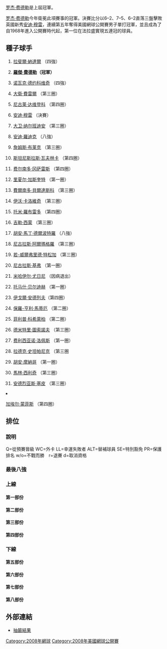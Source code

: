 {{noteTA|G1=Tennis}}

{{GrandSlamEvents|2008|美國網球公開賽|
| defchamp  = {{flagicon|SUI}} [[羅傑·費德勒|羅傑·費德勒]]
| champ = {{flagicon|SUI}} [[羅傑·費德勒|羅傑·費德勒]]
| runner = {{flagicon|GBR}} [[安迪·穆雷|安迪·穆雷]]
| score  = 6–2、7–5、6–2
| before_name = 美國網球公開賽男子單打比賽
| after_name  = 美國網球公開賽男子單打比賽
}}

{{main|2008年美國網球公開賽}}

[[罗杰·费德勒|罗杰·费德勒]]是上屆冠軍。

[[罗杰·费德勒|罗杰·费德勒]]今年衛冕此項賽事的冠軍。決賽比分以6–2、7–5、6–2直落三盤擊敗英國新秀[[安迪·穆雷|安迪·穆雷]]，連續第五年奪得美國網球公開賽男子單打冠軍，並且成為了自1968年進入公開賽時代起，第一位在法拉盛實現五連冠的球員。

== 種子球手 ==
{{col-begin}}
{{col-2}}
#{{flagicon|ESP}} [[拉斐爾·納達爾|拉斐爾·納達爾]] （四強）
#{{flagicon|SUI}} '''[[羅傑·費德勒|羅傑·費德勒]]（冠軍）'''
#{{flagicon|SRB}} [[诺瓦克·德约科维奇|诺瓦克·德约科维奇]] （四強）
#{{flagicon|ESP}} [[大衛·費雷爾|大衛·費雷爾]] （第三圈）
#{{flagicon|RUS}} [[尼古莱·达维登科|尼古莱·达维登科]] （第四圈）
#{{flagicon|GBR}} [[安迪·穆雷|安迪·穆雷]] （決賽）
#{{flagicon|ARG}} [[大卫·纳尔班迪安|大卫·纳尔班迪安]] （第三圈）
#{{flagicon|USA}} [[安迪·羅迪克|安迪·羅迪克]] （八強）
#{{flagicon|USA}} [[詹姆斯·布莱克|詹姆斯·布莱克]] （第三圈）
#{{flagicon|SUI}} [[斯坦尼斯拉斯·瓦夫林卡|斯坦尼斯拉斯·瓦夫林卡]] （第四圈）
#{{flagicon|CHI}} [[费尔南多·冈萨雷斯|费尔南多·冈萨雷斯]] （第四圈）
#{{flagicon|FRA}} [[里夏尔·加斯奎特|里夏尔·加斯奎特]] （第一圈）
#{{flagicon|ESP}} [[費爾南多·貝爾達斯科|費爾南多·貝爾達斯科]] （第三圈）
#{{flagicon|CRO}} [[伊沃·卡洛維奇|伊沃·卡洛維奇]] （第三圈）
#{{flagicon|ESP}} [[托米·羅布雷多|托米·羅布雷多]] （第四圈）
#{{flagicon|FRA}} [[吉勒·西蒙|吉勒·西蒙]] （第三圈）
{{col-2}}
<ol start="17">
<li>{{flagicon|ARG}} [[胡安·馬丁·德爾波特羅|胡安·馬丁·德爾波特羅]] （八強）
<li>{{flagicon|ESP}} [[尼古拉斯·阿爾瑪格羅|尼古拉斯·阿爾瑪格羅]] （第三圈）
<li>{{flagicon|FRA}} [[若-威爾弗里德·特松加|若-威爾弗里德·特松加]] （第三圈）
<li>{{flagicon|GER}} [[尼古拉斯·基弗|尼古拉斯·基弗]] （第一圈）
<li>{{flagicon|RUS}} [[米哈伊尔·尤日尼|米哈伊尔·尤日尼]] （因病退出）
<li>{{flagicon|CZE}} [[托马什·贝尔迪赫|托马什·贝尔迪赫]] （第一圈）
<li>{{flagicon|RUS}} [[伊戈爾·安德列夫|伊戈爾·安德列夫]]（第四圈）
<li>{{flagicon|FRA}} [[保羅-亨利·馬蒂厄|保羅-亨利·馬蒂厄]] （第二圈）
<li>{{flagicon|GER}} [[菲利普·科希萊柏|菲利普·科希萊柏]] （第二圈）
<li>{{flagicon|RUS}} [[德米特里·圖索諾夫|德米特里·圖索諾夫]] （第三圈）
<li>{{flagicon|ESP}} [[费利西亚诺·洛佩斯|费利西亚诺·洛佩斯]] （第一圈）
<li>{{flagicon|CZE}} [[拉德克·史坦帕尼克|拉德克·史坦帕尼克]] （第三圈
<li>{{flagicon|ARG}} [[胡安·摩納哥|胡安·摩納哥]] （第一圈）
<li>{{flagicon|CRO}} [[馬林·西利奇|馬林·西利奇]] （第三圈）
<li>{{flagicon|ITA}} [[安德烈亚斯·塞皮|安德烈亚斯·塞皮]] （第三圈）
<li>{{flagicon|FRA}} [[加埃尔·蒙菲斯|加埃尔·蒙菲斯]] （第四圈）
{{col-end}}

== 排位 ==
=== 說明 ===
Q=從預賽晉級 WC=外卡 LL=幸運失敗者 ALT=替補球員 SE=特別豁免 PR=保護排名 w/o=不戰而勝　r=退賽 d=取消資格

=== 最後八強 ===
{{8TeamBracket-Tennis5
| RD1=八強
| RD2=四強
| RD3=決賽

| team-width=175

| RD1-seed1=1
| RD1-team1={{flagicon|ESP}} '''[[拉斐爾·納達爾|納達爾]]
| RD1-score1-1=3
| RD1-score1-2='''6
| RD1-score1-3='''6
| RD1-score1-4='''6
| RD1-score1-5= 
| RD1-seed2= 
| RD1-team2={{flagicon|USA}} [[马迪·费什|费什]]
| RD1-score2-1='''6
| RD1-score2-2=1
| RD1-score2-3=4
| RD1-score2-4=2
| RD1-score2-5= 

| RD1-seed3=17
| RD1-team3={{flagicon|ARG}} [[胡安·馬丁·德爾波特羅|德爾波特羅]]
| RD1-score3-1=6<sup>2</sup>
| RD1-score3-2=6<sup>1</sup>
| RD1-score3-3='''6
| RD1-score3-4=5
| RD1-score3-5= 
| RD1-seed4=6
| RD1-team4={{flagicon|GBR}} '''[[安迪·穆雷|穆雷]]'''
| RD1-score4-1='''7
| RD1-score4-2='''7
| RD1-score4-3=4
| RD1-score4-4='''7
| RD1-score4-5= 

| RD1-seed5=8
| RD1-team5={{flagicon|USA}} [[安迪·羅迪克|羅迪克]]
| RD1-score5-1=2
| RD1-score5-2=3
| RD1-score5-3='''6
| RD1-score5-4=6<sup>5</sup>
| RD1-score5-5= 
| RD1-seed6=3
| RD1-team6={{flagicon|SRB}} '''[[诺瓦克·德约科维奇|德约科维奇]]
| RD1-score6-1='''6
| RD1-score6-2='''6
| RD1-score6-3=3
| RD1-score6-4='''7
| RD1-score6-5= 

| RD1-seed7=Q
| RD1-team7={{flagicon|LUX}} [[吉尔·穆勒|穆勒]]
| RD1-score7-1=6<sup>5</sup>
| RD1-score7-2=4
| RD1-score7-3=6<sup>5</sup>
| RD1-score7-4= 
| RD1-score7-5= 
| RD1-seed8=2
| RD1-team8={{flagicon|SUI}} '''[[羅傑·費德勒|費德勒]] 
| RD1-score8-1='''7
| RD1-score8-2='''6
| RD1-score8-3='''7
| RD1-score8-4= 
| RD1-score8-5= 

| RD2-seed1=1
| RD2-team1={{flagicon|ESP}} [[拉斐爾·納達爾|納達爾]]
| RD2-score1-1=2
| RD2-score1-2=6<sup>5</sup>
| RD2-score1-3='''6
| RD2-score1-4=4
| RD2-score1-5= 
| RD2-seed2=6
| RD2-team2={{flagicon|GBR}} '''[[安迪·穆雷|穆雷]]
| RD2-score2-1='''6
| RD2-score2-2='''7
| RD2-score2-3=4
| RD2-score2-4='''6
| RD2-score2-5= 

| RD2-seed3=3
| RD2-team3={{flagicon|SRB}} [[诺瓦克·德约科维奇|德约科维奇]]
| RD2-score3-1=3
| RD2-score3-2='''7
| RD2-score3-3=5
| RD2-score3-4=2
| RD2-score3-5= 
| RD2-seed4=2
| RD2-team4={{flagicon|SUI}} '''[[羅傑·費德勒|費德勒]] 
| RD2-score4-1='''6
| RD2-score4-2=5
| RD2-score4-3='''7
| RD2-score4-4='''6
| RD2-score4-5= 

| RD3-seed1=6
| RD3-team1={{flagicon|GBR}} [[安迪·穆雷|穆雷]]
| RD3-score1-1=2
| RD3-score1-2=5
| RD3-score1-3=2
| RD3-score1-4= 
| RD3-score1-5= 
| RD3-seed2=2
| RD3-team2={{flagicon|SUI}} '''[[羅傑·費德勒|費德勒]] 
| RD3-score2-1='''6
| RD3-score2-2='''7
| RD3-score2-3='''6
| RD3-score2-4= 
| RD3-score2-5= 
}}
=== 上線 ===
==== 第一部份 ====
{{16TeamBracket-Compact-Tennis5
| RD1=第一圈
| RD2=第二圈
| RD3=第三圈
| RD4=第四圈

| RD1-seed01=1
| RD1-team01={{flagicon|ESP}} '''[[拉斐爾·納達爾|納達爾]]'''
| RD1-score01-1='''7
| RD1-score01-2='''6
| RD1-score01-3='''7
| RD1-score01-4= 
| RD1-score01-5= 
| RD1-seed02=Q
| RD1-team02={{flagicon|GER}} [[Bjorn_Phau|B Phau]]
| RD1-score02-1=6<sup>4</sup>
| RD1-score02-2=3
| RD1-score02-3=6<sup>4</sup>
| RD1-score02-4= 
| RD1-score02-5= 

| RD1-seed03=Q
| RD1-team03={{flagicon|USA}} '''[[Ryler_De_Heart|R De Heart]]
| RD1-score03-1='''7
| RD1-score03-2=5
| RD1-score03-3='''6
| RD1-score03-4=3
| RD1-score03-5='''6
| RD1-seed04= 
| RD1-team04={{flagicon|BEL}} [[奧利維埃·羅庫斯|羅庫斯]]
| RD1-score04-1=6<sup>4</sup>
| RD1-score04-2='''7
| RD1-score04-3=4
| RD1-score04-4='''6
| RD1-score04-5=4

| RD1-seed05= 
| RD1-team05={{flagicon|SRB}} '''[[維克托·特羅伊茨基|特羅伊茨基]]
| RD1-score05-1='''7
| RD1-score05-2='''6
| RD1-score05-3='''6
| RD1-score05-4= 
| RD1-score05-5= 
| RD1-seed06=WC
| RD1-team06={{flagicon|AUS}} [[卡斯滕·波尔|波爾]]
| RD1-score06-1=6<sup>3</sup>
| RD1-score06-2=0
| RD1-score06-3=1
| RD1-score06-4= 
| RD1-score06-5= 

| RD1-seed07= 
| RD1-team07={{flagicon|PER}} [[Luis_Horna|L Horna]]
| RD1-score07-1=2
| RD1-score07-2=3
| RD1-score07-3=2
| RD1-score07-4= 
| RD1-score07-5= 
| RD1-seed08=25
| RD1-team08={{flagicon|GER}} '''[[菲利普·科希萊柏|科希萊柏]]
| RD1-score08-1='''6
| RD1-score08-2='''6
| RD1-score08-3='''6
| RD1-score08-4= 
| RD1-score08-5= 

| RD1-seed09=22
| RD1-team09={{flagicon|CZE}} [[托馬什·貝爾迪赫|貝爾迪赫]]
| RD1-score09-1=3
| RD1-score09-2=1
| RD1-score09-3=2
| RD1-score09-4= 
| RD1-score09-5= 
| RD1-seed10= 
| RD1-team10={{flagicon|USA}} '''[[山姆·奎里|奎-{里}-]]
| RD1-score10-1='''6
| RD1-score10-2='''6
| RD1-score10-3='''6
| RD1-score10-4= 
| RD1-score10-5= 

| RD1-seed11= 
| RD1-team11={{flagicon|ESP}} [[Pablo_Andujar|P Andujar]]
| RD1-score11-1=4
| RD1-score11-2=2
| RD1-score11-3=2
| RD1-score11-4= 
| RD1-score11-5= 
| RD1-seed12= 
| RD1-team12={{flagicon|FRA}} '''[[Nicolas_Devilder|N Devilder]]
| RD1-score12-1='''6
| RD1-score12-2='''6
| RD1-score12-3='''6
| RD1-score12-4= 
| RD1-score12-5= 

| RD1-seed13= 
| RD1-team13={{flagicon|GER}} [[萊納·舒特勒|舒特勒]]
| RD1-score13-1=6<sup>8</sup>
| RD1-score13-2=0
| RD1-score13-3=0
| RD1-score13-4=r
| RD1-score13-5= 
| RD1-seed14= 
| RD1-team14={{flagicon|FRA}} '''[[弗洛朗·塞拉|塞拉]]
| RD1-score14-1='''7
| RD1-score14-2='''6
| RD1-score14-3=2
| RD1-score14-4= 
| RD1-score14-5= 

| RD1-seed15=Q
| RD1-team15={{flagicon|CZE}} [[Jan_Minar|J Minar]]
| RD1-score15-1=5
| RD1-score15-2=1
| RD1-score15-3=4
| RD1-score15-4= 
| RD1-score15-5= 
| RD1-seed16=14
| RD1-team16={{flagicon|CRO}} '''[[伊沃·卡洛維奇|卡洛維奇]]
| RD1-score16-1='''7
| RD1-score16-2='''6
| RD1-score16-3='''6
| RD1-score16-4= 
| RD1-score16-5= 

| RD2-seed01=1
| RD2-team01={{flagicon|ESP}} '''[[拉斐爾·納達爾|納達爾]]
| RD2-score01-1='''6
| RD2-score01-2='''6
| RD2-score01-3='''6
| RD2-score01-4= 
| RD2-score01-5= 
| RD2-seed02=Q
| RD2-team02={{flagicon|USA}} [[Ryler_De_Heart|R De Heart]]
| RD2-score02-1=1
| RD2-score02-2=2
| RD2-score02-3=4
| RD2-score02-4= 
| RD2-score02-5= 

| RD2-seed03= 
| RD2-team03={{flagicon|SRB}} '''[[維克托·特羅伊茨基|特羅伊茨基]]
| RD2-score03-1=2
| RD2-score03-2='''6
| RD2-score03-3='''6
| RD2-score03-4=3
| RD2-score03-5= 
| RD2-seed04=25
| RD2-team04={{flagicon|GER}} [[菲利普·科希萊柏|科希萊柏]]
| RD2-score04-1='''6
| RD2-score04-2=3
| RD2-score04-3=4
| RD2-score04-4=0
| RD2-score04-5=r

| RD2-seed05= 
| RD2-team05={{flagicon|USA}} '''[[山姆·奎里|奎-{里}-]]
| RD2-score05-1='''7
| RD2-score05-2='''6
| RD2-score05-3=4
| RD2-score05-4='''6
| RD2-score05-5= 
| RD2-seed06= 
| RD2-team06={{flagicon|FRA}} [[Nicolas_Devilder|N Devilder]]
| RD2-score06-1=6<sup>6</sup>
| RD2-score06-2=4
| RD2-score06-3='''6
| RD2-score06-4=3
| RD2-score06-5= 

| RD2-seed07= 
| RD2-team07={{flagicon|FRA}} [[弗洛朗·塞拉|塞拉]]
| RD2-score07-1=6<sup>5</sup>
| RD2-score07-2=4
| RD2-score07-3=2
| RD2-score07-4= 
| RD2-score07-5= 
| RD2-seed08=14
| RD2-team08={{flagicon|CRO}} '''[[伊沃·卡洛維奇|卡洛維奇]]
| RD2-score08-1='''7
| RD2-score08-2='''6
| RD2-score08-3='''6
| RD2-score08-4= 
| RD2-score08-5= 

| RD3-seed01=1
| RD3-team01={{flagicon|ESP}} '''[[拉斐爾·納達爾|納達爾]]
| RD3-score01-1='''6
| RD3-score01-2='''6
| RD3-score01-3='''6
| RD3-score01-4= 
| RD3-score01-5= 
| RD3-seed02= 
| RD3-team02={{flagicon|SRB}} [[維克托·特羅伊茨基|特羅伊茨基]]
| RD3-score02-1=4
| RD3-score02-2=3
| RD3-score02-3=0
| RD3-score02-4= 
| RD3-score02-5= 

| RD3-seed03= 
| RD3-team03={{flagicon|USA}} '''[[山姆·奎里|奎-{里}-]]
| RD3-score03-1='''7
| RD3-score03-2='''7
| RD3-score03-3='''6
| RD3-score03-4= 
| RD3-score03-5= 
| RD3-seed04=14
| RD3-team04={{flagicon|CRO}} [[伊沃·卡洛維奇|卡洛維奇]]
| RD3-score04-1=6<sup>5</sup>
| RD3-score04-2=6<sup>5</sup>
| RD3-score04-3=2
| RD3-score04-4= 
| RD3-score04-5= 

| RD4-seed01=1
| RD4-team01={{flagicon|ESP}} '''[[拉斐爾·納達爾|納達爾]]
| RD4-score01-1='''6
| RD4-score01-2=5
| RD4-score01-3='''7
| RD4-score01-4='''6
| RD4-score01-5= 
| RD4-seed02= 
| RD4-team02={{flagicon|USA}} [[山姆·奎里|奎-{里}-]]
| RD4-score02-1=2
| RD4-score02-2='''7
| RD4-score02-3=6<sup>2</sup>
| RD4-score02-4=3
| RD4-score02-5= 
}}

==== 第二部份 ====
{{16TeamBracket-Compact-Tennis5
| RD1=第一圈
| RD2=第二圈
| RD3=第三圈
| RD4=第四圈

| RD1-seed01=9
| RD1-team01={{flagicon|USA}} '''[[詹姆斯·布莱克|布莱克]]
| RD1-score01-1='''6
| RD1-score01-2=3
| RD1-score01-3='''6
| RD1-score01-4=4
| RD1-score01-5='''6
| RD1-seed02= 
| RD1-team02={{flagicon|USA}} [[Donald_Young_(tennis)|D Young]]
| RD1-score02-1=1
| RD1-score02-2='''6
| RD1-score02-3=1
| RD1-score02-4='''6
| RD1-score02-5=4

| RD1-seed03= 
| RD1-team03={{flagicon|GER}} [[丹尼斯·格雷梅邁爾|格雷梅邁爾]]
| RD1-score03-1=1
| RD1-score03-2='''7
| RD1-score03-3=6<sup>4</sup>
| RD1-score03-4=4
| RD1-score03-5= 
| RD1-seed04= 
| RD1-team04={{flagicon|BEL}} '''[[史提夫·達爾西斯|達爾西斯]]
| RD1-score04-1='''6
| RD1-score04-2=6<sup>6</sup>
| RD1-score04-3='''7
| RD1-score04-4='''6
| RD1-score04-5= 

| RD1-seed05= 
| RD1-team05='''{{flagicon|USA}} [[马迪·费什|费什]]'''
| RD1-score05-1='''7
| RD1-score05-2=6<sup>3</sup>
| RD1-score05-3='''6
| RD1-score05-4='''6'''
| RD1-score05-5= 
| RD1-seed06=Q
| RD1-team06={{flagicon|AUS}} [[Robert_Smeets|R Smeets]]
| RD1-score06-1=6<sup>4</sup>
| RD1-score06-2='''7
| RD1-score06-3=3
| RD1-score06-4=4
| RD1-score06-5= 

| RD1-seed07= 
| RD1-team07={{flagicon|FRA}} [[塞巴斯蒂安·格羅斯讓|格羅斯讓]]
| RD1-score07-1='''7
| RD1-score07-2=6<sup>5</sup>
| RD1-score07-3=3
| RD1-score07-4=2
| RD1-score07-5= 
| RD1-seed08=24
| RD1-team08={{flagicon|FRA}} '''[[保羅-亨利·馬蒂厄|馬蒂厄]]
| RD1-score08-1=6<sup>4</sup>
| RD1-score08-2='''7
| RD1-score08-3='''6'''
| RD1-score08-4='''6
| RD1-score08-5= 

| RD1-seed09=32
| RD1-team09={{flagicon|FRA}} '''[[加埃尔·蒙菲斯|蒙菲斯]]
| RD1-score09-1='''6'''
| RD1-score09-2='''6'''
| RD1-score09-3='''6'''
| RD1-score09-4= 
| RD1-score09-5= 
| RD1-seed10=Q
| RD1-team10={{flagicon|URU}} [[Pablo_Cuevas|P Cuevas]]
| RD1-score10-1=4
| RD1-score10-2=4
| RD1-score10-3=1
| RD1-score10-4= 
| RD1-score10-5= 

| RD1-seed11= 
| RD1-team11={{flagicon|RUS}} '''[[葉甫根尼·科羅廖夫|科羅廖夫]]
| RD1-score11-1='''7'''
| RD1-score11-2='''6'''
| RD1-score11-3='''7
| RD1-score11-4= 
| RD1-score11-5= 
| RD1-seed12= 
| RD1-team12={{flagicon|SWE}} [[羅賓·索德靈|索德靈]]
| RD1-score12-1=6<sup>4</sup>
| RD1-score12-2=3
| RD1-score12-3=6<sup>9</sup>
| RD1-score12-4= 
| RD1-score12-5= 

| RD1-seed13=LL
| RD1-team13={{flagicon|KAZ}} '''[[Andrey_Golubev|A Golubev]]
| RD1-score13-1='''6
| RD1-score13-2='''6
| RD1-score13-3='''6
| RD1-score13-4= 
| RD1-score13-5= 
| RD1-seed14=WC
| RD1-team14={{flagicon|USA}} [[Brendan_Evans|B Evans]]
| RD1-score14-1=4
| RD1-score14-2=3
| RD1-score14-3=2
| RD1-score14-4= 
| RD1-score14-5= 

| RD1-seed15= 
| RD1-team15={{flagicon|BRA}} [[馬高斯·丹尼爾|丹尼爾]]
| RD1-score15-1=1
| RD1-score15-2=2
| RD1-score15-3=4
| RD1-score15-4= 
| RD1-score15-5= 
| RD1-seed16=7
| RD1-team16={{flagicon|ARG}} '''[[大卫·纳尔班迪安|纳尔班迪安]]
| RD1-score16-1='''6
| RD1-score16-2='''6
| RD1-score16-3='''6
| RD1-score16-4= 
| RD1-score16-5= 

| RD2-seed01=9
| RD2-team01={{flagicon|USA}} '''[[詹姆斯·布莱克|布莱克]]
| RD2-score01-1=4
| RD2-score01-2='''6
| RD2-score01-3=1
| RD2-score01-4= 
| RD2-score01-5= 
| RD2-seed02= 
| RD2-team02={{flagicon|BEL}} [[史提夫·達爾西斯|達爾西斯]]
| RD2-score02-1='''6
| RD2-score02-2=3
| RD2-score02-3=0
| RD2-score02-4=r
| RD2-score02-5= 

| RD2-seed03= 
| RD2-team03={{flagicon|USA}} '''[[马迪·费什|费什]]
| RD2-score03-1='''6
| RD2-score03-2=3
| RD2-score03-3='''6
| RD2-score03-4='''6
| RD2-score03-5= 
| RD2-seed04=24
| RD2-team04={{flagicon|FRA}} [[保羅-亨利·馬蒂厄|馬蒂厄]]
| RD2-score04-1=2
| RD2-score04-2='''6
| RD2-score04-3=3
| RD2-score04-4=4
| RD2-score04-5= 

| RD2-seed05=32
| RD2-team05={{flagicon|FRA}} '''[[加埃尔·蒙菲斯|蒙菲斯]]
| RD2-score05-1='''6
| RD2-score05-2='''6
| RD2-score05-3=3
| RD2-score05-4='''6
| RD2-score05-5= 
| RD2-seed06= 
| RD2-team06={{flagicon|RUS}} [[葉甫根尼·科羅廖夫|科羅廖夫]]
| RD2-score06-1=2
| RD2-score06-2=3
| RD2-score06-3='''6
| RD2-score06-4=4
| RD2-score06-5= 

| RD2-seed07=LL
| RD2-team07={{flagicon|KAZ}} [[Andrey_Golubev|A Golubev]]
| RD2-score07-1=2
| RD2-score07-2=4
| RD2-score07-3=2
| RD2-score07-4= 
| RD2-score07-5= 
| RD2-seed08=7
| RD2-team08={{flagicon|ARG}} '''[[大卫·纳尔班迪安|纳尔班迪安]]
| RD2-score08-1='''6
| RD2-score08-2='''6
| RD2-score08-3='''6
| RD2-score08-4= 
| RD2-score08-5= 

| RD3-seed01=9
| RD3-team01={{flagicon|USA}} [[詹姆斯·布莱克|布莱克]]
| RD3-score01-1=3
| RD3-score01-2=3
| RD3-score01-3=6<sup>4</sup>
| RD3-score01-4= 
| RD3-score01-5= 
| RD3-seed02= 
| RD3-team02={{flagicon|USA}} '''[[马迪·费什|费什]]
| RD3-score02-1='''6
| RD3-score02-2='''6
| RD3-score02-3='''7
| RD3-score02-4= 
| RD3-score02-5= 

| RD3-seed03=32
| RD3-team03={{flagicon|FRA}} '''[[加埃尔·蒙菲斯|蒙菲斯]]
| RD3-score03-1='''6
| RD3-score03-2='''6
| RD3-score03-3='''6
| RD3-score03-4= 
| RD3-score03-5= 
| RD3-seed04=7
| RD3-team04={{flagicon|ARG}} [[大卫·纳尔班迪安|纳尔班迪安]]
| RD3-score04-1=3
| RD3-score04-2=4
| RD3-score04-3=2
| RD3-score04-4= 
| RD3-score04-5= 

| RD4-seed01= 
| RD4-team01={{flagicon|USA}} '''[[马迪·费什|费什]]
| RD4-score01-1='''7
| RD4-score01-2='''6
| RD4-score01-3='''6
| RD4-score01-4= 
| RD4-score01-5= 
| RD4-seed02=32
| RD4-team02={{flagicon|FRA}} [[加埃尔·蒙菲斯|蒙菲斯]]
| RD4-score02-1=5
| RD4-score02-2=2
| RD4-score02-3=2
| RD4-score02-4= 
| RD4-score02-5= 
}}

==== 第三部份 ====
{{16TeamBracket-Compact-Tennis5
| RD1=第一圈
| RD2=第二圈
| RD3=第三圈
| RD4=第四圈

| RD1-seed01=4
| RD1-team01={{flagicon|ESP}} '''[[大衛·費雷爾|費雷爾]]
| RD1-score01-1='''7'''
| RD1-score01-2='''6'''
| RD1-score01-3='''6
| RD1-score01-4= 
| RD1-score01-5= 
| RD1-seed02= 
| RD1-team02={{flagicon|ARG}} [[Martin_Vassallo_Arguello|M Vassallo Arguello]]
| RD1-score02-1=6<sup>1</sup>
| RD1-score02-2=2
| RD1-score02-3=2
| RD1-score02-4= 
| RD1-score02-5= 

| RD1-seed03=Q
| RD1-team03={{flagicon|GER}} '''[[安德烈斯·貝克_(網球)|貝克]]
| RD1-score03-1='''7
| RD1-score03-2='''6
| RD1-score03-3='''7
| RD1-score03-4= 
| RD1-score03-5= 
| RD1-seed04= 
| RD1-team04={{flagicon|USA}} [[約翰·伊斯內爾|伊斯內爾]]
| RD1-score04-1=6<sup>5</sup>
| RD1-score04-2=4
| RD1-score04-3=6<sup>3</sup>
| RD1-score04-4= 
| RD1-score04-5= 

| RD1-seed05=Q
| RD1-team05={{flagicon|USA}} [[Ryan_Sweeting|R Sweeting]]
| RD1-score05-1=5
| RD1-score05-2=5
| RD1-score05-3='''6'''
| RD1-score05-4=2
| RD1-score05-5= 
| RD1-seed06= 
| RD1-team06={{flagicon|CRO}} '''[[Roko_Karanusic|R Karanusic]]
| RD1-score06-1='''7'''
| RD1-score06-2='''7'''
| RD1-score06-3=3
| RD1-score06-4='''6
| RD1-score06-5= 

| RD1-seed07= 
| RD1-team07={{flagicon|JPN}} '''[[錦織圭|錦織]]
| RD1-score07-1='''6'''
| RD1-score07-2='''6'''
| RD1-score07-3=5
| RD1-score07-4='''6
| RD1-score07-5= 
| RD1-seed08=29
| RD1-team08={{flagicon|ARG}} [[胡安·摩納哥|摩納哥]]
| RD1-score08-1=2
| RD1-score08-2=2
| RD1-score08-3='''7
| RD1-score08-4=2
| RD1-score08-5= 

| RD1-seed09=17
| RD1-team09={{flagicon|ARG}} '''[[波特羅|波特羅]]
| RD1-score09-1=4
| RD1-score09-2='''7
| RD1-score09-3='''6
| RD1-score09-4='''6
| RD1-score09-5= 
| RD1-seed10= 
| RD1-team10={{flagicon|ARG}} [[吉列爾莫·卡尼亞斯|卡尼亞斯]]
| RD1-score10-1='''6
| RD1-score10-2=6<sup>0</sup>
| RD1-score10-3=4
| RD1-score10-4=1
| RD1-score10-5= 

| RD1-seed11= 
| RD1-team11={{flagicon|ESP}} [[奥斯卡·埃尔南德斯|埃尔南德斯]]
| RD1-score11-1=3
| RD1-score11-2='''7
| RD1-score11-3=4
| RD1-score11-4=5
| RD1-score11-5= 
| RD1-seed12= 
| RD1-team12={{flagicon|BRA}} '''[[Thomaz_Bellucci|T Bellucci]]
| RD1-score12-1='''6
| RD1-score12-2=6<sup>5</sup>
| RD1-score12-3='''6
| RD1-score12-4='''7
| RD1-score12-5= 

| RD1-seed13= 
| RD1-team13={{flagicon|GER}} [[Michael_Berrer|M Berrer]]
| RD1-score13-1=4
| RD1-score13-2=2
| RD1-score13-3=2
| RD1-score13-4= 
| RD1-score13-5= 
| RD1-seed14= 
| RD1-team14={{flagicon|ARG}} '''[[何塞·阿卡蘇索|阿卡蘇索]]'''
| RD1-score14-1='''6'''
| RD1-score14-2='''6'''
| RD1-score14-3='''6'''
| RD1-score14-4= 
| RD1-score14-5= 

| RD1-seed15= 
| RD1-team15={{flagicon|ESP}} [[Marcel_Granollers|M Granollers]]
| RD1-score15-1=4
| RD1-score15-2=3
| RD1-score15-3='''7'''
| RD1-score15-4=2
| RD1-score15-5= 
| RD1-seed16=16
| RD1-team16={{flagicon|FRA}} '''[[吉勒·西蒙|西蒙]]
| RD1-score16-1='''6'''
| RD1-score16-2='''6'''
| RD1-score16-3=5
| RD1-score16-4='''6
| RD1-score16-5= 

| RD2-seed01=4
| RD2-team01={{flagicon|ESP}} '''[[大衛·費雷爾|費雷爾]]
| RD2-score01-1=4
| RD2-score01-2='''7
| RD2-score01-3='''6
| RD2-score01-4='''7
| RD2-score01-5= 
| RD2-seed02=Q
| RD2-team02={{flagicon|GER}} [[安德烈斯·貝克_(網球)|貝克]]
| RD2-score02-1='''6
| RD2-score02-2=5
| RD2-score02-3=3
| RD2-score02-4=6<sup>5</sup>
| RD2-score02-5= 

| RD2-seed03= 
| RD2-team03={{flagicon|CRO}} [[Roko_Karanusic|R Karanusic]]
| RD2-score03-1=1
| RD2-score03-2=5
| RD2-score03-3=r
| RD2-score03-4= 
| RD2-score03-5= 
| RD2-seed04= 
| RD2-team04={{flagicon|JPN}} '''[[錦織圭|錦織]]
| RD2-score04-1='''6
| RD2-score04-2='''7
| RD2-score04-3= 
| RD2-score04-4= 
| RD2-score04-5= 

| RD2-seed05=17
| RD2-team05={{flagicon|ARG}} '''[[波特羅|波特羅]]
| RD2-score05-1=4
| RD2-score05-2='''6
| RD2-score05-3='''7
| RD2-score05-4='''6
| RD2-score05-5= 
| RD2-seed06= 
| RD2-team06={{flagicon|BRA}} [[Thomaz_Bellucci|T Bellucci]]
| RD2-score06-1='''6
| RD2-score06-2=1
| RD2-score06-3=5
| RD2-score06-4=3
| RD2-score06-5= 

| RD2-seed07= 
| RD2-team07={{flagicon|ARG}} [[何塞·阿卡蘇索|阿卡蘇索]]
| RD2-score07-1=4
| RD2-score07-2=1
| RD2-score07-3=4
| RD2-score07-4= 
| RD2-score07-5= 
| RD2-seed08=16
| RD2-team08={{flagicon|FRA}} '''[[吉勒·西蒙|西蒙]]
| RD2-score08-1='''6
| RD2-score08-2='''6
| RD2-score08-3='''6
| RD2-score08-4= 
| RD2-score08-5= 

| RD3-seed01=4
| RD3-team01={{flagicon|ESP}} [[大衛·費雷爾|費雷爾]]
| RD3-score01-1=4
| RD3-score01-2=4
| RD3-score01-3='''6
| RD3-score01-4='''6
| RD3-score01-5=5
| RD3-seed02= 
| RD3-team02={{flagicon|JPN}} '''[[錦織圭|錦織]]
| RD3-score02-1='''6
| RD3-score02-2='''6
| RD3-score02-3=3
| RD3-score02-4=2
| RD3-score02-5='''7

| RD3-seed03=17
| RD3-team03={{flagicon|ARG}} '''[[波特羅|波特羅]]
| RD3-score03-1='''6
| RD3-score03-2=6<sup>4</sup>
| RD3-score03-3='''6
| RD3-score03-4=3
| RD3-score03-5='''6
| RD3-seed04=16
| RD3-team04={{flagicon|FRA}} [[吉勒·西蒙|西蒙]]
| RD3-score04-1=4
| RD3-score04-2='''7
| RD3-score04-3=1
| RD3-score04-4='''6
| RD3-score04-5=3

| RD4-seed01= 
| RD4-team01={{flagicon|JPN}}[[錦織圭|錦織]]
| RD4-score01-1=3
| RD4-score01-2=4
| RD4-score01-3=3
| RD4-score01-4= 
| RD4-score01-5= 
| RD4-seed02=17
| RD4-team02={{flagicon|ARG}} '''[[波特羅|波特羅]]
| RD4-score02-1='''6
| RD4-score02-2='''6
| RD4-score02-3='''6
| RD4-score02-4= 
| RD4-score02-5= 
}}

==== 第四部份 ====
{{16TeamBracket-Compact-Tennis5
| RD1=第一圈
| RD2=第二圈
| RD3=第三圈
| RD4=第四圈

| RD1-seed01=10
| RD1-team01={{flagicon|SUI}} '''[[斯坦尼斯拉斯·瓦夫林卡|瓦夫林卡]]
| RD1-score01-1='''7
| RD1-score01-2='''6
| RD1-score01-3='''6
| RD1-score01-4= 
| RD1-score01-5= 
| RD1-seed02= 
| RD1-team02={{flagicon|ITA}} [[西莫內·博萊利|博萊利]]
| RD1-score02-1=6<sup>5</sup>
| RD1-score02-2=3
| RD1-score02-3=3
| RD1-score02-4= 
| RD1-score02-5= 

| RD1-seed03= 
| RD1-team03={{flagicon|USA}} '''[[Wayne_Odesnik|W Odesnik]]
| RD1-score03-1=2
| RD1-score03-2='''6
| RD1-score03-3=4
| RD1-score03-4='''6
| RD1-score03-5='''6
| RD1-seed04= 
| RD1-team04={{flagicon|ITA}} [[法比奧·福尼尼|福尼尼]]
| RD1-score04-1='''6
| RD1-score04-2=0
| RD1-score04-3='''6
| RD1-score04-4=3
| RD1-score04-5=4

| RD1-seed05= 
| RD1-team05={{flagicon|ECU}} [[Nicolas_Lapentti|N Lapentti]]
| RD1-score05-1=4
| RD1-score05-2='''6
| RD1-score05-3='''6
| RD1-score05-4=4
| RD1-score05-5=3
| RD1-seed06= 
| RD1-team06={{flagicon|TPE}} '''[[盧彥勛|盧]]
| RD1-score06-1='''6
| RD1-score06-2=1
| RD1-score06-3=4
| RD1-score06-4='''6
| RD1-score06-5='''6

| RD1-seed07=Q
| RD1-team07={{flagicon|CZE}} [[Jan_Hernych|J Hernych]]
| RD1-score07-1='''7
| RD1-score07-2=4
| RD1-score07-3='''6
| RD1-score07-4=6<sup>0</sup>
| RD1-score07-5=6<sup>4</sup>
| RD1-seed08=LL
| RD1-team08={{flagicon|ITA}} '''[[Flavio_Cipolla|F Cipolla]]
| RD1-score08-1=6<sup>2</sup>
| RD1-score08-2='''6
| RD1-score08-3=2
| RD1-score08-4='''7
| RD1-score08-5='''7

| RD1-seed09=27
| RD1-team09={{flagicon|ESP}} [[费利西亚诺·洛佩斯|F洛佩斯]]
| RD1-score09-1='''6
| RD1-score09-2=6<sup>5</sup>
| RD1-score09-3=2
| RD1-score09-4='''6
| RD1-score09-5=4
| RD1-seed10= 
| RD1-team10={{flagicon|AUT}} '''[[于爾根·梅爾策|梅尔策]]'''
| RD1-score10-1=4
| RD1-score10-2='''7
| RD1-score10-3='''6
| RD1-score10-4=2
| RD1-score10-5='''6

| RD1-seed11= 
| RD1-team11={{flagicon|CZE}} '''[[Jiri_Vanek_(tennis)|J Vanek]]
| RD1-score11-1=3
| RD1-score11-2='''6
| RD1-score11-3='''6
| RD1-score11-4='''7
| RD1-score11-5= 
| RD1-seed12=Q
| RD1-team12={{flagicon|SUI}} [[Stephane_Bohli|S Bohli]]
| RD1-score12-1='''6
| RD1-score12-2=3
| RD1-score12-3=2
| RD1-score12-4=5
| RD1-score12-5= 

| RD1-seed13= 
| RD1-team13={{flagicon|RUS}} [[Teimuraz_Gabashvili|T Gabashvili]]
| RD1-score13-1=3
| RD1-score13-2='''7
| RD1-score13-3=6
| RD1-score13-4=6<sup>4</sup>
| RD1-score13-5= 
| RD1-seed14= 
| RD1-team14={{flagicon|FRA}} '''[[米夏埃爾·洛德拉|洛德拉]]
| RD1-score14-1='''6
| RD1-score14-2=5
| RD1-score14-3='''7
| RD1-score14-4='''7
| RD1-score14-5= 

| RD1-seed15= 
| RD1-team15={{flagicon|ARG}} [[Sergio_Roitman|S Roitman]]
| RD1-score15-1=3
| RD1-score15-2=4
| RD1-score15-3=0
| RD1-score15-4= 
| RD1-score15-5= 
| RD1-seed16=6
| RD1-team16={{flagicon|GBR}} '''[[安迪·穆雷|穆雷]]
| RD1-score16-1='''6
| RD1-score16-2='''6
| RD1-score16-3='''6
| RD1-score16-4= 
| RD1-score16-5= 

| RD2-seed01=10
| RD2-team01={{flagicon|SUI}} '''[[斯坦尼斯拉斯·瓦夫林卡|瓦夫林卡]]
| RD2-score01-1='''6
| RD2-score01-2='''7
| RD2-score01-3='''6
| RD2-score01-4= 
| RD2-score01-5= 
| RD2-seed02= 
| RD2-team02={{flagicon|USA}} [[Wayne_Odesnik|W Odesnik]]
| RD2-score02-1=4
| RD2-score02-2=6<sup>6</sup>
| RD2-score02-3=2
| RD2-score02-4= 
| RD2-score02-5= 

| RD2-seed03= 
| RD2-team03={{flagicon|TPE}} [[盧彥勛|盧]]
| RD2-score03-1=1
| RD2-score03-2='''6
| RD2-score03-3=6<sup>2</sup>
| RD2-score03-4=4
| RD2-score03-5= 
| RD2-seed04=LL
| RD2-team04={{flagicon|ITA}} '''[[Flavio_Cipolla|F Cipolla]]
| RD2-score04-1='''6
| RD2-score04-2=4
| RD2-score04-3='''7
| RD2-score04-4='''6
| RD2-score04-5= 

| RD2-seed05= 
| RD2-team05={{flagicon|AUT}} '''[[于爾根·梅爾策|梅尔策]]
| RD2-score05-1='''6
| RD2-score05-2='''6
| RD2-score05-3='''6
| RD2-score05-4= 
| RD2-score05-5= 
| RD2-seed06= 
| RD2-team06={{flagicon|CZE}} [[Jiri_Vanek_(tennis)|J Vanek]]
| RD2-score06-1=0
| RD2-score06-2=2
| RD2-score06-3=2
| RD2-score06-4= 
| RD2-score06-5= 

| RD2-seed07= 
| RD2-team07={{flagicon|FRA}} [[米夏埃爾·洛德拉|洛德拉]]
| RD2-score07-1=4
| RD2-score07-2='''6
| RD2-score07-3=5
| RD2-score07-4=6<sup>7</sup>
| RD2-score07-5= 
| RD2-seed08=6
| RD2-team08={{flagicon|GBR}} '''[[安迪·穆雷|穆雷]]
| RD2-score08-1='''6
| RD2-score08-2=1
| RD2-score08-3='''7
| RD2-score08-4='''7
| RD2-score08-5= 

| RD3-seed01=10
| RD3-team01={{flagicon|SUI}} '''[[斯坦尼斯拉斯·瓦夫林卡|瓦夫林卡]]
| RD3-score01-1=5
| RD3-score01-2=6<sup>4</sup>
| RD3-score01-3='''6
| RD3-score01-4='''6
| RD3-score01-5='''6
| RD3-seed02=LL
| RD3-team02={{flagicon|ITA}} [[Flavio_Cipolla|F Cipolla]]
| RD3-score02-1='''7
| RD3-score02-2='''7
| RD3-score02-3=4
| RD3-score02-4=0
| RD3-score02-5=4

| RD3-seed03= 
| RD3-team03={{flagicon|AUT}} [[于爾根·梅爾策|梅尔策]]
| RD3-score03-1='''7
| RD3-score03-2='''6
| RD3-score03-3=6<sup>5</sup>
| RD3-score03-4=1
| RD3-score03-5=3
| RD3-seed04=6
| RD3-team04={{flagicon|GBR}} '''[[安迪·穆雷|穆雷]]
| RD3-score04-1=6<sup>5</sup>
| RD3-score04-2=4
| RD3-score04-3='''7
| RD3-score04-4='''6
| RD3-score04-5='''6

| RD4-seed01=10
| RD4-team01={{flagicon|SUI}} [[斯坦尼斯拉斯·瓦夫林卡|瓦夫林卡]]
| RD4-score01-1=1
| RD4-score01-2=3
| RD4-score01-3=3
| RD4-score01-4= 
| RD4-score01-5= 
| RD4-seed02=6
| RD4-team02={{flagicon|GBR}} '''[[安迪·穆雷|穆雷]]
| RD4-score02-1='''6
| RD4-score02-2='''6
| RD4-score02-3='''6
| RD4-score02-4= 
| RD4-score02-5= 
}}

=== 下線 ===
==== 第五部份 ====
{{16TeamBracket-Compact-Tennis5
| RD1=第一圈
| RD2=第二圈
| RD3=第三圈
| RD4=第四圈

| RD1-seed01=8
| RD1-team01={{flagicon|USA}} '''[[安迪·羅迪克|羅迪克]]
| RD1-score01-1='''6
| RD1-score01-2='''6
| RD1-score01-3='''6
| RD1-score01-4= 
| RD1-score01-5= 
| RD1-seed02= 
| RD1-team02={{flagicon|FRA}} [[法布里斯·桑托羅|桑托羅]]
| RD1-score02-1=2
| RD1-score02-2=2
| RD1-score02-3=2
| RD1-score02-4= 
| RD1-score02-5= 

| RD1-seed03= 
| RD1-team03={{flagicon|LAT}} '''[[歐內斯特·古比斯|古比斯]]
| RD1-score03-1='''7
| RD1-score03-2='''6
| RD1-score03-3='''7
| RD1-score03-4= 
| RD1-score03-5= 
| RD1-seed04= 
| RD1-team04={{flagicon|SWE}} [[托馬斯·約翰松|約翰松]]
| RD1-score04-1=5
| RD1-score04-2=1
| RD1-score04-3=6<sup>3</sup>
| RD1-score04-4= 
| RD1-score04-5= 

| RD1-seed05= 
| RD1-team05={{flagicon|ESP}} '''[[吉列爾莫·加西亞·洛佩斯|加西亞·洛佩斯]]
| RD1-score05-1=4
| RD1-score05-2='''6
| RD1-score05-3='''6
| RD1-score05-4='''6
| RD1-score05-5= 
| RD1-seed06= 
| RD1-team06={{flagicon|SVK}} [[多米尼克·赫巴蒂|赫巴蒂]]
| RD1-score06-1='''6
| RD1-score06-2=3
| RD1-score06-3=4
| RD1-score06-4=4
| RD1-score06-5= 

| RD1-seed07= 
| RD1-team07={{flagicon|KOR}} [[李亨澤|李]]
| RD1-score07-1=3
| RD1-score07-2=5
| RD1-score07-3='''6
| RD1-score07-4='''6
| RD1-score07-5=3
| RD1-seed08=31
| RD1-team08={{flagicon|ITA}} '''[[安德烈亚斯·塞皮|塞皮]]
| RD1-score08-1='''6
| RD1-score08-2='''7
| RD1-score08-3=3
| RD1-score08-4=3
| RD1-score08-5='''6

| RD1-seed09=20
| RD1-team09={{flagicon|GER}} [[尼古拉斯·基弗|基弗]]
| RD1-score09-1='''6
| RD1-score09-2=1
| RD1-score09-3=4
| RD1-score09-4=1
| RD1-score09-5=r
| RD1-seed10= 
| RD1-team10='''{{flagicon|CZE}} [[伊禾·文拿|文拿]]'''
| RD1-score10-1=4
| RD1-score10-2='''6
| RD1-score10-3='''6
| RD1-score10-4=4
| RD1-score10-5= 

| RD1-seed11=WC
| RD1-team11={{flagicon|USA}} [[Scoville_Jenkins|S Jenkins]]
| RD1-score11-1=3
| RD1-score11-2=3
| RD1-score11-3=5
| RD1-score11-4= 
| RD1-score11-5= 
| RD1-seed12= 
| RD1-team12={{flagicon|FIN}} '''[[亚尔科·涅米宁|涅米宁]]
| RD1-score12-1='''6
| RD1-score12-2='''6
| RD1-score12-3='''7
| RD1-score12-4= 
| RD1-score12-5= 

| RD1-seed13= 
| RD1-team13={{flagicon|USA}} '''[[博比·雷諾德斯|雷諾德斯]]
| RD1-score13-1='''6
| RD1-score13-2=6<sup>3</sup>
| RD1-score13-3=2
| RD1-score13-4='''6'''
| RD1-score13-5='''7
| RD1-seed14=Q
| RD1-team14={{flagicon|CZE}} [[Tomas_Zib|T Zib]]
| RD1-score14-1=4
| RD1-score14-2='''7
| RD1-score14-3='''6
| RD1-score14-4=4
| RD1-score14-5=6<sup>4</sup>

| RD1-seed15= 
| RD1-team15={{flagicon|ESP}} [[Ivan_Navarro_(tennis)|I Navarro]]
| RD1-score15-1=6<sup>3</sup>
| RD1-score15-2=3
| RD1-score15-3='''6
| RD1-score15-4=6<sup>5</sup>
| RD1-score15-5= 
| RD1-seed16=11
| RD1-team16={{flagicon|CHI}} '''[[费尔南多·冈萨雷斯|冈萨雷斯]]
| RD1-score16-1='''7
| RD1-score16-2='''6
| RD1-score16-3=4
| RD1-score16-4='''7
| RD1-score16-5= 

| RD2-seed01=8
| RD2-team01={{flagicon|USA}} '''[[安迪·羅迪克|羅迪克]]
| RD2-score01-1=3
| RD2-score01-2='''7
| RD2-score01-3='''6
| RD2-score01-4='''7
| RD2-score01-5= 
| RD2-seed02= 
| RD2-team02={{flagicon|LAT}} [[歐內斯特·古比斯|古比斯]]
| RD2-score02-1='''6
| RD2-score02-2=5
| RD2-score02-3=2
| RD2-score02-4=5
| RD2-score02-5= 

| RD2-seed03= 
| RD2-team03={{flagicon|ESP}} [[吉列爾莫·加西亞·洛佩斯|加西亞·洛佩斯]]
| RD2-score03-1=2
| RD2-score03-2='''6
| RD2-score03-3=2
| RD2-score03-4=2
| RD2-score03-5= 
| RD2-seed04=31
| RD2-team04={{flagicon|ITA}} '''[[安德烈亚斯·塞皮|塞皮]]
| RD2-score04-1='''6
| RD2-score04-2=4
| RD2-score04-3='''6
| RD2-score04-4='''6
| RD2-score04-5= 

| RD2-seed05= 
| RD2-team05={{flagicon|CZE}} [[伊禾·文拿|文拿]]
| RD2-score05-1='''7
| RD2-score05-2='''6
| RD2-score05-3=4
| RD2-score05-4=3
| RD2-score05-5=2
| RD2-seed06= 
| RD2-team06={{flagicon|FIN}} '''[[亚尔科·涅米宁|涅米宁]]
| RD2-score06-1=6<sup>2</sup>
| RD2-score06-2=3
| RD2-score06-3='''6
| RD2-score06-4='''6
| RD2-score06-5='''6

| RD2-seed07= 
| RD2-team07={{flagicon|USA}} [[博比·雷諾德斯|雷諾德斯]]
| RD2-score07-1=6<sup>6</sup>
| RD2-score07-2=4
| RD2-score07-3=4
| RD2-score07-4= 
| RD2-score07-5= 
| RD2-seed08=11
| RD2-team08={{flagicon|CHI}} '''[[费尔南多·冈萨雷斯|冈萨雷斯]]
| RD2-score08-1='''7
| RD2-score08-2='''6
| RD2-score08-3='''6
| RD2-score08-4= 
| RD2-score08-5= 

| RD3-seed01=8
| RD3-team01={{flagicon|USA}} '''[[安迪·羅迪克|羅迪克]]
| RD3-score01-1='''6
| RD3-score01-2='''7
| RD3-score01-3='''7
| RD3-score01-4= 
| RD3-score01-5= 
| RD3-seed02=31
| RD3-team02={{flagicon|ITA}} [[安德烈亚斯·塞皮|塞皮]]
| RD3-score02-1=2
| RD3-score02-2=5
| RD3-score02-3=6<sup>4</sup>
| RD3-score02-4= 
| RD3-score02-5= 

| RD3-seed03= 
| RD3-team03={{flagicon|FIN}} [[亚尔科·涅米宁|涅米宁]]
| RD3-score03-1=5
| RD3-score03-2=4
| RD3-score03-3='''7
| RD3-score03-4=1
| RD3-score03-5= 
| RD3-seed04=11
| RD3-team04={{flagicon|CHI}} '''[[费尔南多·冈萨雷斯|冈萨雷斯]]
| RD3-score04-1='''7
| RD3-score04-2='''6
| RD3-score04-3=6<sup>3</sup>
| RD3-score04-4='''6
| RD3-score04-5= 

| RD4-seed01=8
| RD4-team01={{flagicon|USA}} '''[[安迪·羅迪克|羅迪克]]
| RD4-score01-1='''6'''
| RD4-score01-2='''6
| RD4-score01-3='''6
| RD4-score01-4= 
| RD4-score01-5= 
| RD4-seed02=11
| RD4-team02={{flagicon|CHI}} [[费尔南多·冈萨雷斯|冈萨雷斯]]
| RD4-score02-1=2
| RD4-score02-2=4
| RD4-score02-3=1
| RD4-score02-4= 
| RD4-score02-5= 
}}

==== 第六部份 ====
{{16TeamBracket-Compact-Tennis5
| RD1=第一圈
| RD2=第二圈
| RD3=第三圈
| RD4=第四圈

| RD1-seed01=15
| RD1-team01={{flagicon|ESP}} '''[[托米·羅布雷多|羅布雷多]]
| RD1-score01-1='''7
| RD1-score01-2='''6
| RD1-score01-3='''6
| RD1-score01-4= 
| RD1-score01-5= 
| RD1-seed02= 
| RD1-team02={{flagicon|GER}} [[Mischa_Zverev|M Zverev]]
| RD1-score02-1=6<sup>4</sup>
| RD1-score02-2=2
| RD1-score02-3=1
| RD1-score02-4= 
| RD1-score02-5= 

| RD1-seed03= 
| RD1-team03={{flagicon|USA}} [[文斯·斯佩迪亞|斯佩迪亞]]
| RD1-score03-1='''6
| RD1-score03-2=2
| RD1-score03-3=3
| RD1-score03-4='''6
| RD1-score03-5=4
| RD1-seed04= 
| RD1-team04={{flagicon|RUS}} '''[[马拉特·萨芬|萨芬]]
| RD1-score04-1=3
| RD1-score04-2='''6
| RD1-score04-3='''6
| RD1-score04-4=4
| RD1-score04-5='''6

| RD1-seed05=LL
| RD1-team05={{flagicon|PAK}} [[Aisam-ul-Haq_Qureshi|A-u-H Qureshi]]
| RD1-score05-1=4
| RD1-score05-2='''7
| RD1-score05-3=6<sup>2</sup>
| RD1-score05-4=2
| RD1-score05-5= 
| RD1-seed06= 
| RD1-team06={{flagicon|ESP}} '''[[卡洛斯·莫亚|莫亚]]
| RD1-score06-1='''6
| RD1-score06-2=6<sup>5</sup>
| RD1-score06-3='''7
| RD1-score06-4='''6
| RD1-score06-5= 

| RD1-seed07= 
| RD1-team07={{flagicon|ESP}} [[Santiago_Ventura_Bertomeu|S Ventura]]
| RD1-score07-1='''7
| RD1-score07-2=4
| RD1-score07-3=2
| RD1-score07-4=3
| RD1-score07-5= 
| RD1-seed08=19
| RD1-team08={{flagicon|FRA}} '''[[若-威爾弗里德·特松加|特松加]]
| RD1-score08-1=6<sup>3</sup>
| RD1-score08-2='''6
| RD1-score08-3='''6
| RD1-score08-4='''6
| RD1-score08-5= 

| RD1-seed09=30
| RD1-team09={{flagicon|CRO}} '''[[馬林·西利奇|西利奇]]
| RD1-score09-1=4
| RD1-score09-2='''7
| RD1-score09-3='''6
| RD1-score09-4=6<sup>7</sup>
| RD1-score09-5='''6
| RD1-seed10= 
| RD1-team10={{flagicon|FRA}} [[儒利安·貝內托|貝內托]]
| RD1-score10-1='''6
| RD1-score10-2=5
| RD1-score10-3=3
| RD1-score10-4='''7
| RD1-score10-5=2

| RD1-seed11= 
| RD1-team11={{flagicon|USA}} '''[[羅比·吉內普里|吉內普里]]
| RD1-score11-1='''6
| RD1-score11-2='''6
| RD1-score11-3='''7
| RD1-score11-4= 
| RD1-score11-5= 
| RD1-seed12=WC
| RD1-team12={{flagicon|USA}} [[Amer_Delic|A Delic]]
| RD1-score12-1=1
| RD1-score12-2=2
| RD1-score12-3=6<sup>5</sup>
| RD1-score12-4= 
| RD1-score12-5= 

| RD1-seed13=Q
| RD1-team13={{flagicon|USA}} '''[[罗伯特·肯德里克|肯德里克]]
| RD1-score13-1='''7
| RD1-score13-2='''6
| RD1-score13-3=5
| RD1-score13-4='''7
| RD1-score13-5= 
| RD1-seed14= 
| RD1-team14={{flagicon|FRA}} [[尼古拉·馬俞|馬俞]]
| RD1-score14-1=6<sup>3</sup>
| RD1-score14-2=4
| RD1-score14-3='''7
| RD1-score14-4=5
| RD1-score14-5= 

| RD1-seed15= 
| RD1-team15={{flagicon|FRA}} [[阿諾·克萊芒|克萊芒]]
| RD1-score15-1=3
| RD1-score15-2=3
| RD1-score15-3=4
| RD1-score15-4= 
| RD1-score15-5= 
| RD1-seed16=3
| RD1-team16={{flagicon|SRB}} '''[[诺瓦克·德约科维奇|德约科维奇]]
| RD1-score16-1='''6
| RD1-score16-2='''6
| RD1-score16-3='''6
| RD1-score16-4= 
| RD1-score16-5= 

| RD2-seed01=15
| RD2-team01={{flagicon|ESP}} '''[[托米·羅布雷多|羅布雷多]]
| RD2-score01-1=4
| RD2-score01-2='''7
| RD2-score01-3='''6
| RD2-score01-4='''6
| RD2-score01-5= 
| RD2-seed02= 
| RD2-team02={{flagicon|RUS}} [[马拉特·萨芬|萨芬]]
| RD2-score02-1='''6
| RD2-score02-2=6<sup>4</sup>
| RD2-score02-3=4
| RD2-score02-4=0
| RD2-score02-5= 

| RD2-seed03= 
| RD2-team03={{flagicon|ESP}} [[卡洛斯·莫亚|莫亚]]
| RD2-score03-1='''6
| RD2-score03-2=3
| RD2-score03-3=4
| RD2-score03-4=4
| RD2-score03-5= 
| RD2-seed04=19
| RD2-team04={{flagicon|FRA}} '''[[若-威爾弗里德·特松加|特松加]]
| RD2-score04-1=4
| RD2-score04-2='''6
| RD2-score04-3='''6
| RD2-score04-4='''6
| RD2-score04-5= 

| RD2-seed05=30
| RD2-team05={{flagicon|CRO}} '''[[馬林·西利奇|西利奇]]
| RD2-score05-1='''6
| RD2-score05-2=2
| RD2-score05-3='''6
| RD2-score05-4='''7
| RD2-score05-5= 
| RD2-seed06= 
| RD2-team06={{flagicon|USA}} [[羅比·吉內普里|吉內普里]]
| RD2-score06-1=4
| RD2-score06-2='''6
| RD2-score06-3=2
| RD2-score06-4=5
| RD2-score06-5= 

| RD2-seed07=Q
| RD2-team07={{flagicon|USA}} [[罗伯特·肯德里克|肯德里克]]
| RD2-score07-1=6<sup>8</sup>
| RD2-score07-2=4
| RD2-score07-3=4
| RD2-score07-4= 
| RD2-score07-5= 
| RD2-seed08=3
| RD2-team08={{flagicon|SRB}} '''[[诺瓦克·德约科维奇|德约科维奇]]
| RD2-score08-1='''7
| RD2-score08-2='''6
| RD2-score08-3='''6
| RD2-score08-4= 
| RD2-score08-5= 

| RD3-seed01=15
| RD3-team01='''{{flagicon|ESP}} [[托米·羅布雷多|羅布雷多]]
| RD3-score01-1='''7
| RD3-score01-2='''6
| RD3-score01-3='''6
| RD3-score01-4= 
| RD3-score01-5= 
| RD3-seed02=19
| RD3-team02={{flagicon|FRA}} [[若-威爾弗里德·特松加|特松加]]
| RD3-score02-1=6<sup>2</sup>
| RD3-score02-2=2
| RD3-score02-3=3
| RD3-score02-4= 
| RD3-score02-5= 

| RD3-seed03=30
| RD3-team03={{flagicon|CRO}} [[馬林·西利奇|西利奇]]
| RD3-score03-1='''7
| RD3-score03-2=5
| RD3-score03-3=4
| RD3-score03-4=6<sup>0</sup>
| RD3-score03-5= 
| RD3-seed04=3
| RD3-team04={{flagicon|SRB}} '''[[诺瓦克·德约科维奇|德约科维奇]]
| RD3-score04-1=6<sup>7</sup>
| RD3-score04-2='''7
| RD3-score04-3='''6
| RD3-score04-4='''7
| RD3-score04-5= 

| RD4-seed01=15
| RD4-team01={{flagicon|ESP}} [[托米·羅布雷多|羅布雷多]]
| RD4-score01-1='''6
| RD4-score01-2=2
| RD4-score01-3=3
| RD4-score01-4='''7
| RD4-score01-5=3
| RD4-seed02=3
| RD4-team02={{flagicon|SRB}} '''[[诺瓦克·德约科维奇|德约科维奇]]
| RD4-score02-1=4
| RD4-score02-2='''6
| RD4-score02-3='''6
| RD4-score02-4=5
| RD4-score02-5='''6
}}

==== 第七部份 ====
{{16TeamBracket-Compact-Tennis5
| RD1=第一圈
| RD2=第二圈
| RD3=第三圈
| RD4=第四圈

| RD1-seed01=5
| RD1-team01={{flagicon|RUS}} '''[[尼古莱·达维登科|达维登科]]
| RD1-score01-1='''6
| RD1-score01-2='''6
| RD1-score01-3='''6
| RD1-score01-4= 
| RD1-score01-5= 
| RD1-seed02= 
| RD1-team02={{flagicon|ISR}} [[杜迪·塞拉|D 塞拉]]
| RD1-score02-1=3
| RD1-score02-2=3
| RD1-score02-3=3
| RD1-score02-4= 
| RD1-score02-5= 

| RD1-seed03=WC
| RD1-team03={{flagicon|USA}} [[奧斯汀·克拉吉塞克|奧斯汀·克拉吉塞克]]
| RD1-score03-1=2
| RD1-score03-2=2
| RD1-score03-3=1
| RD1-score03-4= 
| RD1-score03-5= 
| RD1-seed04= 
| RD1-team04={{flagicon|ARG}} '''[[阿古斯丁·卡萊里|卡萊里]]
| RD1-score04-1='''6
| RD1-score04-2='''6
| RD1-score04-3='''6
| RD1-score04-4= 
| RD1-score04-5= 

| RD1-seed05= 
| RD1-team05={{flagicon|ESP}} [[阿爾伯特·蒙塔涅斯|蒙塔涅斯]]
| RD1-score05-1=6<sup>5</sup>
| RD1-score05-2=3
| RD1-score05-3='''6
| RD1-score05-4=3
| RD1-score05-5= 
| RD1-seed06= 
| RD1-team06={{flagicon|ROU}} '''[[維克托·漢內斯庫|漢內斯庫]]
| RD1-score06-1='''7
| RD1-score06-2='''6
| RD1-score06-3=2
| RD1-score06-4='''6
| RD1-score06-5= 

| RD1-seed07= 
| RD1-team07={{flagicon|ARG}} [[Eduardo_Schwank|E Schwank]]
| RD1-score07-1=5
| RD1-score07-2='''6
| RD1-score07-3=5
| RD1-score07-4=6<sup>5</sup>
| RD1-score07-5= 
| RD1-seed08=26
| RD1-team08={{flagicon|RUS}} '''[[德米特里·圖索諾夫|圖索諾夫]]
| RD1-score08-1='''7
| RD1-score08-2=4
| RD1-score08-3='''7
| RD1-score08-4='''7
| RD1-score08-5= 

| RD1-seed09=18
| RD1-team09={{flagicon|ESP}} '''[[尼古拉斯·阿爾瑪格羅|阿爾瑪格羅]]
| RD1-score09-1='''6
| RD1-score09-2='''6
| RD1-score09-3='''7
| RD1-score09-4= 
| RD1-score09-5= 
| RD1-seed10= 
| RD1-team10={{flagicon|CAN}} [[Frank_Dancevic|F Dancevic]]
| RD1-score10-1=3
| RD1-score10-2=4
| RD1-score10-3=5
| RD1-score10-4= 
| RD1-score10-5= 

| RD1-seed11=WC
| RD1-team11={{flagicon|USA}} '''[[Sam_Warburg|S Warburg]]
| RD1-score11-1='''6'''
| RD1-score11-2=1
| RD1-score11-3= 
| RD1-score11-4= 
| RD1-score11-5= 
| RD1-seed12= 
| RD1-team12={{flagicon|SRB}} [[揚科·蒂普薩雷維奇|蒂普薩雷維奇]]
| RD1-score12-1=2
| RD1-score12-2=0
| RD1-score12-3=r
| RD1-score12-4= 
| RD1-score12-5= 

| RD1-seed13=WC
| RD1-team13={{flagicon|FRA}} [[Laurent_Recouderc|L Recouderc]]
| RD1-score13-1=4
| RD1-score13-2=0
| RD1-score13-3='''6
| RD1-score13-4=4
| RD1-score13-5= 
| RD1-seed14=Q
| RD1-team14={{flagicon|LUX}} '''[[吉尔·穆勒|穆勒]]
| RD1-score14-1='''6
| RD1-score14-2='''6
| RD1-score14-3=4
| RD1-score14-4='''6
| RD1-score14-5= 

| RD1-seed15= 
| RD1-team15={{flagicon|GER}} '''[[托米·哈斯|哈斯]]
| RD1-score15-1=6<sup>3</sup>
| RD1-score15-2='''6
| RD1-score15-3=5
| RD1-score15-4='''7
| RD1-score15-5='''6
| RD1-seed16=12
| RD1-team16={{flagicon|FRA}} [[里夏尔·加斯奎特|加斯奎特]]
| RD1-score16-1='''7
| RD1-score16-2=4
| RD1-score16-3='''7
| RD1-score16-4=5
| RD1-score16-5=2

| RD2-seed01=5
| RD2-team01={{flagicon|RUS}} '''[[尼古莱·达维登科|达维登科]]
| RD2-score01-1='''6
| RD2-score01-2='''6
| RD2-score01-3='''7
| RD2-score01-4= 
| RD2-score01-5= 
| RD2-seed02= 
| RD2-team02={{flagicon|ARG}} [[阿古斯丁·卡萊里|卡萊里]]
| RD2-score02-1=4
| RD2-score02-2=4
| RD2-score02-3=6<sup>2</sup>
| RD2-score02-4= 
| RD2-score02-5= 

| RD2-seed03= 
| RD2-team03={{flagicon|ROU}} [[維克托·漢內斯庫|漢內斯庫]]
| RD2-score03-1='''7
| RD2-score03-2=3
| RD2-score03-3=4
| RD2-score03-4=2
| RD2-score03-5= 
| RD2-seed04=26
| RD2-team04={{flagicon|RUS}} '''[[德米特里·圖索諾夫|圖索諾夫]]
| RD2-score04-1=6<sup>2</sup>
| RD2-score04-2='''6
| RD2-score04-3='''6
| RD2-score04-4='''6
| RD2-score04-5= 

| RD2-seed05=18
| RD2-team05={{flagicon|ESP}} '''[[尼古拉斯·阿爾瑪格羅|阿爾瑪格羅]]
| RD2-score05-1='''6
| RD2-score05-2='''6
| RD2-score05-3='''6
| RD2-score05-4= 
| RD2-score05-5= 
| RD2-seed06=WC
| RD2-team06={{flagicon|USA}} [[Sam_Warburg|S Warburg]]
| RD2-score06-1=3
| RD2-score06-2=4
| RD2-score06-3=4
| RD2-score06-4= 
| RD2-score06-5= 

| RD2-seed07=Q
| RD2-team07={{flagicon|LUX}} '''[[吉尔·穆勒|穆勒]]
| RD2-score07-1=2
| RD2-score07-2=2
| RD2-score07-3='''7
| RD2-score07-4='''6
| RD2-score07-5='''6
| RD2-seed08= 
| RD2-team08={{flagicon|GER}} [[托米·哈斯|哈斯]]
| RD2-score08-1='''6
| RD2-score08-2='''6
| RD2-score08-3=6<sup>5</sup>
| RD2-score08-4=3
| RD2-score08-5=3

| RD3-seed01=5
| RD3-team01={{flagicon|RUS}} '''[[尼古莱·达维登科|达维登科]]
| RD3-score01-1='''6
| RD3-score01-2='''7
| RD3-score01-3='''6
| RD3-score01-4= 
| RD3-score01-5= 
| RD3-seed02=26
| RD3-team02={{flagicon|RUS}} [[德米特里·圖索諾夫|圖索諾夫]]
| RD3-score02-1=2
| RD3-score02-2=6<sup>4</sup>
| RD3-score02-3=3
| RD3-score02-4= 
| RD3-score02-5= 

| RD3-seed03=18
| RD3-team03={{flagicon|ESP}} [[尼古拉斯·阿爾瑪格羅|阿爾瑪格羅]]
| RD3-score03-1='''7
| RD3-score03-2='''6
| RD3-score03-3=6<sup>5</sup>
| RD3-score03-4=6<sup>6</sup>
| RD3-score03-5=5
| RD3-seed04=Q
| RD3-team04='''{{flagicon|LUX}} [[吉尔·穆勒|穆勒]]
| RD3-score04-1=6<sup>3</sup>
| RD3-score04-2=3
| RD3-score04-3='''7
| RD3-score04-4='''7
| RD3-score04-5='''7

| RD4-seed01=5
| RD4-team01={{flagicon|RUS}} [[尼古莱·达维登科|达维登科]]
| RD4-score01-1=4
| RD4-score01-2='''6
| RD4-score01-3=3
| RD4-score01-4=6<sup>10</sup>
| RD4-score01-5= 
| RD4-seed02=Q
| RD4-team02={{flagicon|LUX}} '''[[吉尔·穆勒|穆勒]]
| RD4-score02-1='''6
| RD4-score02-2=4
| RD4-score02-3='''6
| RD4-score02-4='''7
| RD4-score02-5= 
}}

==== 第八部份 ====
{{16TeamBracket-Compact-Tennis5
| RD1=第一圈
| RD2=第二圈
| RD3=第三圈
| RD4=第四圈

| RD1-seed01=13
| RD1-team01={{flagicon|ESP}} '''[[費爾南多·貝爾達斯科|貝爾達斯科]]
| RD1-score01-1='''6
| RD1-score01-2='''6
| RD1-score01-3='''6
| RD1-score01-4= 
| RD1-score01-5= 
| RD1-seed02= 
| RD1-team02={{flagicon|RUS}} [[伊戈爾·昆尼辛|昆尼辛]]
| RD1-score02-1=3
| RD1-score02-2=4
| RD1-score02-3=1
| RD1-score02-4= 
| RD1-score02-5= 

| RD1-seed03=Q
| RD1-team03={{flagicon|POR}} '''[[魯伊·馬查多|魯伊·馬查多]]
| RD1-score03-1='''6
| RD1-score03-2='''7
| RD1-score03-3='''6
| RD1-score03-4= 
| RD1-score03-5= 
| RD1-seed04=Q
| RD1-team04={{flagicon|RSA}} [[Rik_de_Voest|R de Voest]]
| RD1-score04-1=4
| RD1-score04-2=6<sup>7</sup>
| RD1-score04-3=1
| RD1-score04-4= 
| RD1-score04-5= 

| RD1-seed05= 
| RD1-team05={{flagicon|POR}} [[費德歷高·基奧|基奧]]
| RD1-score05-1='''6
| RD1-score05-2=3
| RD1-score05-3=2
| RD1-score05-4=3
| RD1-score05-5= 
| RD1-seed06= 
| RD1-team06={{flagicon|FRA}} '''[[熱雷米·夏爾迪|夏爾迪]]
| RD1-score06-1=3
| RD1-score06-2='''6
| RD1-score06-3='''6
| RD1-score06-4='''6
| RD1-score06-5= 

| RD1-seed07= 
| RD1-team07={{flagicon|FRA}} [[馬克·吉克爾|吉克爾]]
| RD1-score07-1=6<sup>3</sup>
| RD1-score07-2=4
| RD1-score07-3=4
| RD1-score07-4= 
| RD1-score07-5= 
| RD1-seed08=23
| RD1-team08={{flagicon|RUS}} '''[[伊戈爾·安德列夫|安德列夫]]
| RD1-score08-1='''7
| RD1-score08-2='''6
| RD1-score08-3='''6
| RD1-score08-4= 
| RD1-score08-5= 

| RD1-seed09=28
| RD1-team09={{flagicon|CZE}} '''[[拉德克·史坦帕尼克|史坦帕尼克]]
| RD1-score09-1='''7
| RD1-score09-2='''6
| RD1-score09-3='''6
| RD1-score09-4= 
| RD1-score09-5= 
| RD1-seed10= 
| RD1-team10={{flagicon|ITA}} [[波蒂托·斯塔拉切|斯塔拉切]]
| RD1-score10-1=5
| RD1-score10-2=3
| RD1-score10-3=1
| RD1-score10-4= 
| RD1-score10-5= 

| RD1-seed11=WC
| RD1-team11={{flagicon|USA}} [[Jesse_Levine|J Levine]]
| RD1-score11-1=3
| RD1-score11-2='''6
| RD1-score11-3=6<sup>6</sup>
| RD1-score11-4=6<sup>6</sup>
| RD1-score11-5= 
| RD1-seed12= 
| RD1-team12={{flagicon|AUS}} '''[[Chris_Guccione|C Guccione]]
| RD1-score12-1='''6
| RD1-score12-2=3
| RD1-score12-3='''7
| RD1-score12-4='''7
| RD1-score12-5= 

| RD1-seed13=Q
| RD1-team13={{flagicon|BRA}} '''[[Thiago_Alves_(tennis)|T Alves]]
| RD1-score13-1=4
| RD1-score13-2=1
| RD1-score13-3='''6
| RD1-score13-4='''7
| RD1-score13-5='''6
| RD1-seed14=Q
| RD1-team14={{flagicon|CHI}} [[Paul_Capdeville|P Capdeville]]
| RD1-score14-1='''6
| RD1-score14-2='''6
| RD1-score14-3=1
| RD1-score14-4=6<sup>2</sup>
| RD1-score14-5=4

| RD1-seed15= 
| RD1-team15={{flagicon|ARG}} [[Maximo_Gonzalez|M Gonzalez]]
| RD1-score15-1=3
| RD1-score15-2=0
| RD1-score15-3=3
| RD1-score15-4= 
| RD1-score15-5= 
| RD1-seed16=2
| RD1-team16={{flagicon|SUI}} ''' [[羅傑·費德勒|費德勒]]
| RD1-score16-1='''6
| RD1-score16-2='''6
| RD1-score16-3='''6
| RD1-score16-4= 
| RD1-score16-5= 

| RD2-seed01=13
| RD2-team01={{flagicon|ESP}} '''[[費爾南多·貝爾達斯科|貝爾達斯科]]
| RD2-score01-1=6<sup>5</sup>
| RD2-score01-2='''7
| RD2-score01-3='''6
| RD2-score01-4=6<sup>6</sup>
| RD2-score01-5='''6
| RD2-seed02=Q
| RD2-team02={{flagicon|POR}} [[魯伊·馬查多|魯伊·馬查多]]
| RD2-score02-1='''7
| RD2-score02-2=6<sup>5</sup>
| RD2-score02-3=4
| RD2-score02-4='''7
| RD2-score02-5=0

| RD2-seed03= 
| RD2-team03={{flagicon|FRA}} [[熱雷米·夏爾迪|夏爾迪]]
| RD2-score03-1=6<sup>3</sup>
| RD2-score03-2=4
| RD2-score03-3=3
| RD2-score03-4= 
| RD2-score03-5= 
| RD2-seed04=23
| RD2-team04={{flagicon|RUS}} '''[[伊戈爾·安德列夫|安德列夫]]
| RD2-score04-1='''7
| RD2-score04-2='''6
| RD2-score04-3='''6
| RD2-score04-4= 
| RD2-score04-5= 

| RD2-seed05=28
| RD2-team05={{flagicon|CZE}} '''[[拉德克·史坦帕尼克|史坦帕尼克]]
| RD2-score05-1='''6
| RD2-score05-2='''6
| RD2-score05-3=6<sup>3</sup>
| RD2-score05-4='''6
| RD2-score05-5= 
| RD2-seed06= 
| RD2-team06={{flagicon|AUS}} [[Chris_Guccione|C Guccione]]
| RD2-score06-1=4
| RD2-score06-2=4
| RD2-score06-3='''7
| RD2-score06-4=2
| RD2-score06-5= 

| RD2-seed07=Q
| RD2-team07={{flagicon|BRA}} [[Thiago_Alves_(tennis)|T Alves]]
| RD2-score07-1=3
| RD2-score07-2=5
| RD2-score07-3=4
| RD2-score07-4= 
| RD2-score07-5= 
| RD2-seed08=2
| RD2-team08={{flagicon|SUI}} '''[[羅傑·費德勒|費德勒]]
| RD2-score08-1='''6
| RD2-score08-2='''7
| RD2-score08-3='''6
| RD2-score08-4= 
| RD2-score08-5= 

| RD3-seed01=13
| RD3-team01={{flagicon|ESP}} [[費爾南多·貝爾達斯科|貝爾達斯科]]
| RD3-score01-1=2
| RD3-score01-2=4
| RD3-score01-3=4
| RD3-score01-4= 
| RD3-score01-5= 
| RD3-seed02=23
| RD3-team02={{flagicon|RUS}} '''[[伊戈爾·安德列夫|安德列夫]]
| RD3-score02-1='''6
| RD3-score02-2='''6
| RD3-score02-3='''6
| RD3-score02-4= 
| RD3-score02-5= 

| RD3-seed03=28
| RD3-team03={{flagicon|CZE}} [[拉德克·史坦帕尼克|史坦帕尼克]]
| RD3-score03-1=3
| RD3-score03-2=3
| RD3-score03-3=2
| RD3-score03-4= 
| RD3-score03-5= 
| RD3-seed04=2
| RD3-team04='''{{flagicon|SUI}} [[羅傑·費德勒|費德勒]]
| RD3-score04-1='''6
| RD3-score04-2='''6
| RD3-score04-3='''6
| RD3-score04-4= 
| RD3-score04-5= 

| RD4-seed01=23
| RD4-team01={{flagicon|RUS}} [[伊戈爾·安德列夫|安德列夫]]
| RD4-score01-1='''7
| RD4-score01-2=6<sup>5</sup>
| RD4-score01-3=3
| RD4-score01-4='''6
| RD4-score01-5=3
| RD4-seed02=2
| RD4-team02='''{{flagicon|SUI}} [[羅傑·費德勒|費德勒]]
| RD4-score02-1=6<sup>5</sup>
| RD4-score02-2='''7
| RD4-score02-3='''6
| RD4-score02-4=3
| RD4-score02-5='''6
}}

== 外部連結 ==
*[https://web.archive.org/web/20080909185352/http://www.usopen.org/en_US/scores/draws/ms/msdraw.pdf 抽籤結果]

[[Category:2008年網球|Category:2008年網球]]
[[Category:2008年美國網球公開賽|Category:2008年美國網球公開賽]]